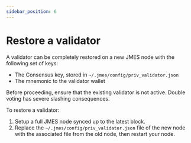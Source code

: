 ```yaml
---
sidebar_position: 6
---
```



# Restore a validator

A validator can be completely restored on a new JMES node with the following set of keys:

- The Consensus key, stored in `~/.jmes/config/priv_validator.json`
- The mnemonic to the validator wallet

<Admonition type="danger" icon="🔥">

Before proceeding, ensure that the existing validator is not active. Double voting has severe slashing consequences.

</Admonition>

To restore a validator:

1. Setup a full JMES node synced up to the latest block.
2. Replace the `~/.jmes/config/priv_validator.json` file of the new node with the associated file from the old node, then restart your node.